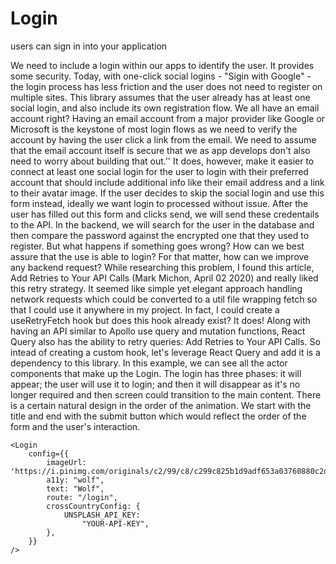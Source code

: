 


<Meta title="menu/organisms/login" />

# Login

<Subtitle>users can sign in into your application</Subtitle>

<Paragraph>
We need to include a login within our apps to identify the user. It provides some security. Today, with one-click social logins - "Sigin with Google" - the login process has less friction and the user does not need to register on multiple sites. 
</Paragraph>
<Paragraph>
This library assumes that the user already has at least one social login, and also include its own registration flow. 
We all have an email account right? Having an email account from a major provider like Google or Microsoft is the keystone of most login flows as we need to verify the account by having the user click a link from the email. We need to assume that the email account itself is secure that we as app develops don't also need to worry about building that out.''
 It does, however, make it easier to connect at least one social login for the user to login with their preferred account that should include additional info like their email address and a link to their avatar image.      
</Paragraph>
<Paragraph>
If the user decides to skip the social login and use this form instead, ideally we want login to processed without issue. After the user has filled out this form and clicks send, we will send these credentails to the API.  
</Paragraph>
<Paragraph>
In the backend, we will search for the user in the database and then compare the password against the encrypted one that they used to register.
</Paragraph>
<Paragraph>
But what happens if something goes wrong? How can we best assure that the use is able to login? For that matter, how can we improve any backend request? While researching this problem, I found this article, <Link url="https://blog.bearer.sh/add-retry-to-api-calls-javascript-node/">Add Retries to Your API Calls</Link> (Mark Michon, April 02 2020) and really liked this retry strategy. It seemed like simple yet elegant approach handling network requests which could be converted to a util file wrapping fetch so that I could use it anywhere in my project. In fact, I could create a <Hilight color="">useRetryFetch</Hilight> hook but does this hook already exist? It does! Along with having an API similar to Apollo use query and mutation functions, React Query also has the ability to retry queries:  
<Link url="https://react-query.tanstack.com/guides/query-retries">Add Retries to Your API Calls</Link>. So intead of creating a custom hook, let's leverage React Query and add it is a dependency to this library.
</Paragraph>

<SubHeadline text="Animating Components" />

<Paragraph>
  In this example, we can see all the actor components that make up the <Link url='/?path=/story/menu-organisms-login--login'>Login</Link>. The login has three phases: it will appear; the user will use it to login; and then it will disappear as it's no longer required and then screen could transition to the main content. 
</Paragraph>
  
<Paragraph>
  There is a certain natural design in the order of the animation. We start with the title and end with the submit button which would reflect the order of the form and the user's interaction.
</Paragraph>


```
<Login
    config={{
        imageUrl: 'https://i.pinimg.com/originals/c2/99/c8/c299c825b1d9adf653a03760880c2d81.jpg',
        a11y: "wolf",
        text: "Wolf",
        route: "/login",
        crossCountryConfig: {
            UNSPLASH_API_KEY:
                "YOUR-API-KEY",
        },
    }}
/>
```


<Canvas>
  <Story name="login">
        <Login 
            crossCountryConfig = { privateConfig || {
                UNSPLASH_API_KEY: "YOUR-API-KEY",
            }}
            isAnimated = {false}
            hasImage = {true}
            hasBackground = {false}
            imageUrl = {null}
        />
    </Story>
    <Story name="login without image">
        <Login 
            crossCountryConfig = { privateConfig || {
                UNSPLASH_API_KEY: "YOUR-API-KEY",
            }}
            isAnimated = {false}
            hasImage = {true}
            hasBackground = {false}
            imageUrl = {null}
        />
    </Story>
     <Story name="login with animations">
        <Login 
            crossCountryConfig = { privateConfig || {
                UNSPLASH_API_KEY: "YOUR-API-KEY",
            }}
            isAnimated = {true}
            hasImage = {false}
            hasBackground = {false}
            imageUrl = {null}
        />
    </Story>
</Canvas>